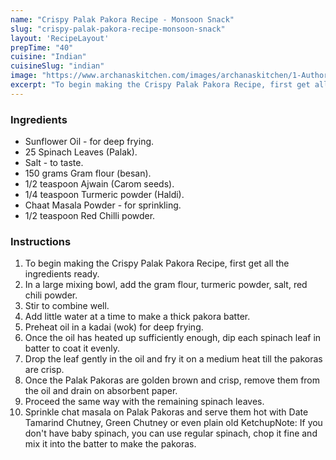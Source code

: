 ---
name: "Crispy Palak Pakora Recipe - Monsoon Snack"
slug: "crispy-palak-pakora-recipe-monsoon-snack"
layout: 'RecipeLayout'
prepTime: "40"
cuisine: "Indian"
cuisineSlug: "indian"
image: "https://www.archanaskitchen.com/images/archanaskitchen/1-Author/Swati_Sani/Palak_Pakora.jpg"
excerpt: "To begin making the Crispy Palak Pakora Recipe, first get all the ingredients ready"
---

### Ingredients

- Sunflower Oil - for deep frying.
- 25 Spinach Leaves (Palak).
- Salt - to taste.
- 150 grams Gram flour (besan).
- 1/2 teaspoon Ajwain (Carom seeds).
- 1/4 teaspoon Turmeric powder (Haldi).
- Chaat Masala Powder - for sprinkling.
- 1/2 teaspoon Red Chilli powder.

### Instructions

1. To begin making the Crispy Palak Pakora Recipe, first get all the ingredients ready.
1. In a large mixing bowl, add the gram flour, turmeric powder, salt, red chili powder.
1. Stir to combine well.
1. Add little water at a time to make a thick pakora batter.
1. Preheat oil in a kadai (wok) for deep frying.
1. Once the oil has heated up sufficiently enough, dip each spinach leaf in batter to coat it evenly.
1. Drop the leaf gently in the oil and fry it on a medium heat till the pakoras are crisp.
1. Once the Palak Pakoras are golden brown and crisp, remove them from the oil and drain on absorbent paper.
1. Proceed the same way with the remaining spinach leaves.
1. Sprinkle chat masala on Palak Pakoras and serve them hot with Date Tamarind Chutney, Green Chutney or even plain old KetchupNote:  If you don't have baby spinach, you can use regular spinach, chop it fine and mix it into the batter to make the pakoras.
